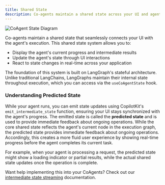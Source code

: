 ```yaml
---
title: Shared State
description: Co-agents maintain a shared state across your UI and agent execution.
---
```


<Frame className="mb-10">
    <img src="/images/coagents/coagents-state-diagram.png" alt="CoAgent State Diagram" />
</Frame>

Co-agents maintain a shared state that seamlessly connects your UI with the agent's execution. This shared state system allows you to:
- Display the agent's current progress and intermediate results
- Update the agent's state through UI interactions
- React to state changes in real-time across your application

The foundation of this system is built on LangGraph's stateful architecture. Unlike traditional LangChains, LangGraphs maintain their
internal state throughout execution, which you can access via the `useCoAgentState` hook.

### Understanding Predicted State

While your agent runs, you can emit state updates using CopilotKit's `emit_intermediate_state` function, ensuring your UI stays synchronized
with the agent's progress. The emitted state is called the **predicted state** and is used to provide immediate feedback about ongoing
operations. While the core shared state reflects the agent's current node in the execution graph, the predicted state provides immediate
feedback about ongoing operations. Accordingly, this creates a more fluid user experience by showing real-time progress before the agent
completes its current task.

For example, when your agent is processing a request, the predicted state might show a loading indicator or partial results, while the actual
shared state updates once the operation is complete.

Want help implementing this into your CoAgents? Check out our [intermediate state streaming](/coagents/advanced/intermediate-state-streaming)
documentation.


